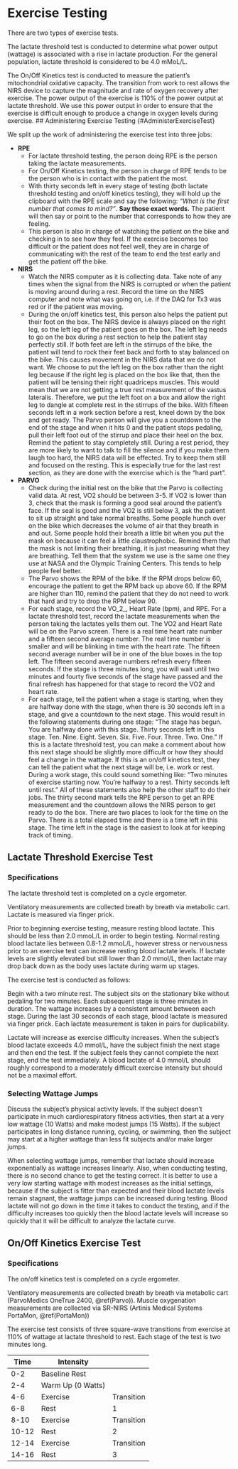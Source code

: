 # Exercise Testing {#ExerciseTesting}

There are two types of exercise tests. 

The lactate threshold test is conducted to determine what power output (wattage) is associated with a rise in lactate production. For the general population, lactate threshold is considered to be 4.0 mMoL/L. 

The On/Off Kinetics test is conducted to measure the patient's mitochondrial oxidative capacity. The transition from work to rest allows the NIRS device to capture the magnitude and rate of oxygen recovery after exercise. The power output of the exercise is 110% of the power output at lactate threshold. We use this power output in order to ensure that the exercise is difficult enough to produce a change in oxygen levels during exercise. 
## Administering Exercise Testing {#AdministerExerciseTest}

We split up the work of administering the exercise test into three jobs:

- **RPE**
  - For lactate threshold testing, the person doing RPE is the person taking the lactate measurements. 
  - For On/Off Kinetics testing, the person in charge of RPE tends to be the person who is in contact with the patient the most. 
  - With thirty seconds left in every stage of testing (both lactate threshold testing and on/off kinetics testing), they will hold up the clipboard with the RPE scale and say the following: *"What is the first number that comes to mind?"*. **Say those exact words.**  The patient will then say or point to the number that corresponds to how they are feeling. 
  - This person is also in charge of watching the patient on the bike and checking in to see how they feel. If the exercise becomes too difficult or the patient does not feel well, they are in charge of communicating with the rest of the team to end the test early and get the patient off the bike. 
- **NIRS**
  - Watch the NIRS computer as it is collecting data. Take note of any times when the signal from the NIRS is corrupted or when the patient is moving around during a rest. Record the time on the NIRS computer and note what was going on, i.e. if the DAQ for Tx3 was red or if the patient was moving. 
  - During the on/off kinetics test, this person also helps the patient put their foot on the box. The NIRS device is always placed on the right leg, so the left leg of the patient goes on the box. The left leg needs to go on the box during a rest section to help the patient stay perfectly still. If both feet are left in the stirrups of the bike, the patient will tend to rock their feet back and forth to stay balanced on the bike. This causes movement in the NIRS data that we do not want. We choose to put the left leg on the box rather than the right leg because if the right leg is placed on the box like that, then the patient will be tensing their right quadriceps muscles. This would mean that we are not getting a true rest measurement of the vastus lateralis. Therefore, we put the left foot on a box and allow the right leg to dangle at complete rest in the stirrups of the bike. With fifteen seconds left in a work section before a rest, kneel down by the box and get ready. The Parvo person will give you a countdown to the end of the stage and when it hits 0 and the patient stops pedaling, pull their left foot out of the stirrup and place their heel on the box. Remind the patient to stay completely still. During a rest period, they are more likely to want to talk to fill the silence and if you make them laugh too hard, the NIRS data will be effected. Try to keep them still and focused on the resting. This is especially true for the last rest section, as they are done with the exercise which is the "hard part". 
- **PARVO**
  - Check during the initial rest on the bike that the Parvo is collecting valid data. At rest, VO2 should be between 3-5. If VO2 is lower than 3, check that the mask is forming a good seal around the patient's face. If the seal is good and the VO2 is still below 3, ask the patient to sit up straight and take normal breaths. Some people hunch over on the bike which decreases the volume of air that they breath in and out. Some people hold their breath a little bit when you put the mask on because it can feel a little claustrophobic. Remind them that the mask is not limiting their breathing, it is just measuring what they are breathing. Tell them that the system we use is the same one they use at NASA and the Olympic Training Centers. This tends to help people feel better.
  - The Parvo shows the RPM of the bike. If the RPM drops below 60, encourage the patient to get the RPM back up above 60. If the RPM are higher than 110, remind the patient that they do not need to work that hard and try to drop the RPM below 90. 
  - For each stage, record the VO_2_, Heart Rate (bpm), and RPE. For a lactate threshold test, record the lactate measurements when the person taking the lactates yells them out. The VO2 and Heart Rate will be on the Parvo screen. There is a real time heart rate number and a fifteen second average number. The real time number is smaller and will be blinking in time with the heart rate. The fifteen second average number will be in one of the blue boxes in the top left. The fifteen second average numbers refresh every fifteen seconds. If the stage is three minutes long, you will wait until two minutes and fourty five seconds of the stage have passed and the final refresh has happened for that stage to record the VO2 and heart rate. 
  - For each stage, tell the patient when a stage is starting, when they are halfway done with the stage, when there is 30 seconds left in a stage, and give a countdown to the next stage. This would result in the following statements during one stage: "The stage has begun. You are halfway done with this stage. Thirty seconds left in this stage. Ten. Nine. Eight. Seven. Six. Five. Four. Three. Two. One." If this is a lactate threshold test, you can make a comment about how this next stage should be slightly more difficult or how they should feel a change in the wattage. If this is an on/off kinetics test, they can tell the patient what the next stage will be, i.e. work or rest. During a work stage, this could sound something like: "Two minutes of exercise starting now. You're halfway to a rest. Thirty seconds left until rest." All of these statements also help the other staff to do their jobs. The thirty second mark tells the RPE person to get an RPE measurement and the countdown allows the NIRS person to get ready to do the box. 
    There are two places to look for the time on the Parvo. There is a total elapsed time and there is a time left in this stage. The time left in the stage is the easiest to look at for keeping track of timing. 

## Lactate Threshold Exercise Test {#ExerciseTesting-LT}

### Specifications {#ExerciseTesting-LT-Specs}

The lactate threshold test is completed on a cycle ergometer. 

Ventilatory measurements are collected breath by breath via metabolic cart. 
Lactate is measured via finger prick.

Prior to beginning exercise testing, measure resting blood lactate. This should be less than 2.0 mmoL/L in order to begin testing. Normal resting blood lactate lies between 0.8-1.2 mmoL/L, however stress or nervousness prior to an exercise test can increase resting blood lactate levels. If lactate levels are slightly elevated but still lower than 2.0 mmol/L, then lactate may drop back down as the body uses lactate during warm up stages. 

The exercise test is conducted as follows:

Begin with a two minute rest. The subject sits on the stationary bike without pedaling for two minutes. 
Each subsequent stage is three minutes in duration. The wattage increases by a consistent amount between each stage. During the last 30 seconds of each stage, blood lactate is measured via finger prick. Each lactate measurement is taken in pairs for duplicability.

Lactate will increase as exercise difficulty increases. When the subject's blood lactate exceeds 4.0 mmol/L, have the subject finish the next stage and then end the test. If the subject feels they cannot complete the next stage, end the test immediately. A blood lactate of 4.0 mmol/L should roughly correspond to a moderately difficult exercise intensity but should not be a maximal effort. 

### Selecting Wattage Jumps {#ExerciseTesting-LT-Watts}

Discuss the subject's physical activity levels. If the subject doesn't participate in much cardiorespiratory fitness activities, then start at a very low wattage (10 Watts) and make modest jumps (15 Watts).  If the subject participates in long distance running, cycling, or swimming, then the subject may start at a higher wattage than less fit subjects and/or make larger jumps. 

When selecting wattage jumps, remember that lactate should increase exponentially as wattage increases linearly. Also, when conducting testing, there is no second chance to get the testing correct. It is better to use a very low starting wattage with modest increases as the initial settings, because if the subject is fitter than expected and their blood lactate levels remain stagnant, the wattage jumps can be increased during testing. Blood lactate will not go down in the time it takes to conduct the testing, and if the difficulty increases too quickly then the blood lactate levels will increase so quickly that it will be difficult to analyze the lactate curve. 

## On/Off Kinetics Exercise Test {#ExerciseTesting-Onoff}

### Specifications {#ExerciseTesting-Onoff-Specs}

The on/off kinetics test is completed on a cycle ergometer. 

Ventilatory measurements are collected breath by breath via metabolic cart (ParvoMedics OneTrue 2400, \@ref(Parvo)). Muscle oxygenation measurements are collected via SR-NIRS (Artinis Medical Systems PortaMon, \@ref(PortaMon))

The exercise test consists of three square-wave transitions from exercise at 110% of wattage at lactate threshold to rest. Each stage of the test is two minutes long.

|Time|Intensity||
|----|---------|-|
|0-2|Baseline Rest| |
|2-4|Warm Up (0 Watts)| |
|4-6|Exercise|Transition|
|6-8|Rest|1|
|8-10|Exercise|Transition|
|10-12|Rest|2|
|12-14|Exercise|Transition|
|14-16|Rest|3|

